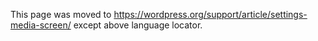 {{Languages|
{{en|Settings Media Screen}}
{{fr|Écran Réglages des Médias}}
{{ja|Settings_Media_SubPanel}}
{{pt-br|Sub-Painel Mídia}}
{{zh-cn|设置 媒体页面}}
}}

This page was moved to https://wordpress.org/support/article/settings-media-screen/ except above language locator.
<!--

==Settings &rarr; Media==

The [[Settings Media Screen]] controls the various settings related to images and other media that are used in writing posts and pages.

[[Image:options-media.png|600px|Settings Media Screen]]

'''You will need php-gd installed on your server to use this feature'''.

Back to [[Administration Screens]].

==Media Settings==

=== Image sizes ===
The sizes listed below determine the maximum dimensions in pixels to use when inserting an image into the body of a post.

:*'''Thumbnail size''' - Enter the '''Width''' and '''Height'''
::*'''Crop thumbnail to exact dimensions (normally thumbnails are proportional)''' - check box
:*'''Medium size''' - Enter the  '''Max Width''' and  '''Max Height''' 
:*'''Large size''' - Enter the  '''Max Width''' and  '''Max Height''' 

=== Uploading Files ===

Default settings used for during the media upload process when writing a post.

:*'''Organize my uploads into month- and year-based folders''' -  Check this box if you wish to organize your uploads into folders based on the year and the month of the upload. As of [[Version_3.5|3.5]], ''wp-content/uploads'' is the default path setting for the uploads folder. Assuming this is your path setting, if you check this box, a file uploaded in June of 2010 would be placed into the ''wp-content/uploads/2010/06'' folder.  Note: At the time of the actual upload, WordPress will automatically create the folders, such as ''wp-content/uploads/2010'' and ''wp-content/uploads/2010/06'', as long as your ''wp-content'' folder is [[Changing File Permissions|writeable]].

=== Save Changes ===
:Click the '''Save Changes''' button to ensure any changes you have made to your Settings are saved to your database.  Once you click the button, a confirmation text box will appear at the top of the page telling you your settings have been saved.

== Changelog ==
* [[Version_3.5|3.5]] : Removed Embeds, Store uploads in this folder, Full URL path sections
* [[Version_3.0|3.0]] : Added Uploading Files settings.
* [[Version_2.9|2.9]] : Added Embeds settings.
* [[Version_2.7|2.7]] : New Screen. Moved ''Image sizes'' settings from Settings Miscellaneous Screen.

{{Administration Screens Footer}}

[[Category:Administration Screens]]
[[Category:Getting Started]]
[[Category:UI Link]]
-->